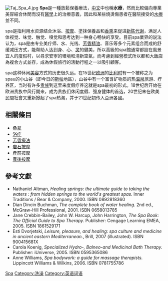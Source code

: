 {{NotChineseTitle|time=2022-05-14T03:53:28+00:00}}{{Otheruses}}
[[File:Taj_Spa_4.jpg|thumb]]
'''Spa'''是一種放鬆保養療法，[[中文|中文]]中也稱'''水療'''，然而比較偏向專業美容結合休閒而沒有[[醫學|醫學]]上的治療意義，因此和某些燒燙傷患者在醫院接受的[[水療|水療]]並不同。

spa是指利用水资源结合沐浴、[[按摩|按摩]]、塗抹保養品和[[香熏|香熏]]来促进[[新陈代谢|新陈代谢]]，满足人体视觉、味觉、触觉、嗅觉和思考达到一种身心畅快的享受。目前spa業界的说法认为，spa是由专业美疗师、水、光线、[[芳香精油|芳香精油]]、音乐等多个元素组合而成的舒缓减压方式，能帮助人达到身、心、[[灵|灵]]的健美，所以高級的spa館通常都設在風景宜人的度假村，以尋求安寧的環境和清新空氣，而考慮到經營模式所以都和大飯店為複合方式並存，成為休假旅行的活動行程之一以吸引顧客。

spa这种休闲[[美容|美容]]方式的历史很久远。在15世纪[[欧洲|欧洲]]的[[比利时|比利时]]有一个被称之为spau的小山谷（即今日的[[斯帕|斯帕]]地區），山谷中有一个富含矿物质的热[[温泉|温泉]]旅游、疗养区，当时有许多[[贵族|贵族]]到这里来度假疗养这就是spa最初的形式。18世纪后开始在欧洲贵族中风行開來，成为贵族们休闲度假、强身健体的首选，20世纪末在欧美民間社會又重新掀起了spa热潮，并于21世纪初传入亞洲各國。

==相關條目==
* [[桑拿|桑拿]]
* [[浴疗|浴疗]]
* [[芳香療法|芳香療法]]
* [[岩石按摩|岩石按摩]]
* [[產前按摩|產前按摩]]
* [[產後按摩|產後按摩]]

==參考文獻==
* Nathaniel Altman, ''Healing springs: the ultimate guide to taking the waters : from hidden springs to the world's greatest spas.'' Inner Traditions / Bear & Company, 2000. ISBN 0892818360{{En}}
* Dian Dincin Buchman, ''The complete book of water healing.'' 2nd ed., McGraw-Hill Professional, 2001. ISBN 0658013785{{En}}
* Jane Crebbin-Bailey, John W. Harcup, John Harrington, ''The Spa Book: The Official Guide to Spa Therapy.'' Publisher: Cengage Learning EMEA, 2005. ISBN 1861529171{{En}}
* Esti Dvorjetski, ''Leisure, pleasure, and healing: spa culture and medicine in ancient eastern Mediterranean.'', Brill, 2007 (illustrated). ISBN 900415681X{{En}}
* Carola Koenig, ''Specialized Hydro-, Balneo-and Medicinal Bath Therapy.'' Publisher: iUniverse, 2005. ISBN 0595365086{{En}}
* Anne Williams, ''Spa bodywork: a guide for massage therapists.'' Lippincott Williams & Wilkins, 2006. ISBN 0781755786{{En}}

[[Category:替代療法|Spa]]
[[Category:洗澡|Category:洗澡]]
[[Category:英语词语|Category:英语词语]]